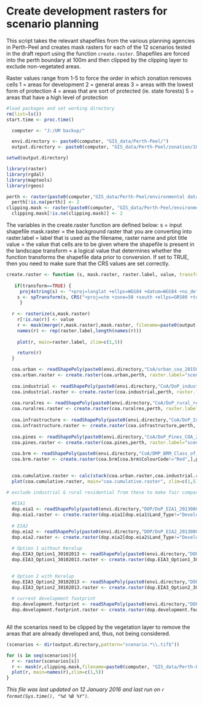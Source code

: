 Create development rasters for scenario planning
========================================================

This script takes the relevant shapefiles from the various planning agencies in Perth-Peel and creates mask rasters for each of the 12 scenarios tested in the draft report using the function `create.raster`.  Shapefiles are forced into the perth boundary at 100m and then clipped by the clipping layer to exclude non-vegetated areas.

Raster values range from 1-5 to force the order in which zonation removes cells
1 = areas for development
2 = general areas
3 = areas with the lowest form of protection
4 = areas that are sort of protected (ie. state forests)
5 = areas that have a high level of protection


```r
#load packages and set working directory
rm(list=ls())
start.time <- proc.time()

  computer <- "J:/UM backup/"

  envi.directory <- paste0(computer, "GIS_data/Perth-Peel/")
  output.directory <- paste0(computer, "GIS_data/Perth-Peel/zonation/100m/scenarios/final/Conservation Letters/")

setwd(output.directory)

library(raster)
library(rgdal)
library(maptools)
library(rgeos)

perth <- raster(paste0(computer,"GIS_data/Perth-Peel/environmental data/100m/region.mask.asc"))
  perth[!is.na(perth)] <- 2
clipping.mask <- raster(paste0(computer, "GIS_data/Perth-Peel/environmental data/100m/clipping.mask.tif"))
  clipping.mask[!is.na(clipping.mask)] <- 2

```

The variables in the create.raster function are defined below:
s = input shapefile
mask.raster = the background raster that you are converting into
raster.label = label that is used as the filename, raster name and plot title
value = the value that cells are to be given where the shapefile is present in the landscape
transform = a logical value that determines whether the function transforms the shapefile data prior to conversion.  If set to TRUE, then you need to make sure that the CRS values are set correctly.

```r
create.raster <- function (s, mask.raster, raster.label, value, transform=TRUE) {
    
   if(transform==TRUE) {
     proj4string(s) <- "+proj=longlat +ellps=WGS84 +datum=WGS84 +no_defs"
    s <- spTransform(s, CRS("+proj=utm +zone=50 +south +ellps=GRS80 +towgs84=0,0,0,0,0,0,0 +units=m +no_defs"))
     }
    
  r <- rasterize(s,mask.raster)
    r[!is.na(r)] <- value
    r <- mask(merge(r,mask.raster),mask.raster, filename=paste0(output.directory,raster.label), format="GTiff", overwrite=T)
    names(r) <- rep(raster.label,length(names(r)))
    
    plot(r, main=raster.label, zlim=c(1,5))

    return(r)
  }

```

```r
  coa.urban <- readShapePoly(paste0(envi.directory,"CoA/urban_coa_20150204/urban_coa_20150204.shp"))
  coa.urban.raster <- create.raster(coa.urban,perth, raster.label="scenario1_urban", value=1, transform=FALSE)
  
  coa.industrial <- readShapePoly(paste0(envi.directory,"CoA/DoP_industrial_coa_20150204/DoP_industrial_coa_20150204.shp"))
  coa.industrial.raster <- create.raster(coa.industrial,perth, raster.label="scenario2_industrial", value=1, transform=FALSE)
  
  coa.ruralres <- readShapePoly(paste0(envi.directory,"CoA/DoP_rural_res_coa_20150130/DoP_rural_res_coa_20150130.shp"))
  coa.ruralres.raster <- create.raster(coa.ruralres,perth, raster.label="scenario3_ruralres", value=1, transform=FALSE)
  
  coa.infrastructure <- readShapePoly(paste0(envi.directory,"CoA/DoP_Infrastructure_Footprint_20151019/DoP_Infrastructure_Footprint_20151019.shp"))
  coa.infrastructure.raster <- create.raster(coa.infrastructure,perth, raster.label="scenario4_infrastructure", value=1, transform=FALSE)
  
  coa.pines <- readShapePoly(paste0(envi.directory,"CoA/DoP_Pines_COA_20151224/DoP_Pines_COA_20151224.shp"))
  coa.pines.raster <- create.raster(coa.pines,perth, raster.label="scenario5_pines", value=1, transform=TRUE)
  
  coa.brm <- readShapePoly(paste0(envi.directory,"CoA/DMP_BRM_Class_of_Action_SA_Public_20151209/DMP_BRM_Class_of_Action_SA_Public_20151209.shp"))
  coa.brm.raster <- create.raster(coa.brm[coa.brm$ColourCode!="Red",],perth, raster.label="scenario6_brm", value=1, transform=TRUE)
  
```

```r
  
  coa.cumulative.raster <- calc(stack(coa.urban.raster,coa.industrial.raster,coa.ruralres.raster,coa.infrastructure.raster,coa.pines.raster,coa.brm.raster),min,filename=paste0(output.directory,"scenario7_cumulative"),format="GTiff",overwrite=T)
  plot(coa.cumulative.raster, main="coa.cumulative.raster", zlim=c(1,5))

```

```r
# exclude industrial & rural residential from these to make fair comparison with coa_urban
  
  #EIA1
  dop.eia1 <- readShapePoly(paste0(envi.directory,"DOP/DoP_EIA1_20130809.shp"))
  dop.eia1.raster <- create.raster(dop.eia1[dop.eia1$Land_Type!="Developed Urban" & dop.eia1$Land_Type!="Existing Industrial" & dop.eia1$Land_Type!="Existing Industrial" & dop.eia1$Land_Type!="Potential Industrial",],perth, raster.label="scenario1_1_EIA1", value=1, transform=FALSE)
 
  # EIA2 
  dop.eia2 <- readShapePoly(paste0(envi.directory,"DOP/DoP_EIA2_20130809.shp"))
  dop.eia2.raster <- create.raster(dop.eia2[dop.eia2$Land_Type!="Developed Urban" & dop.eia2$Land_Type!="Existing Industrial" & dop.eia2$Land_Type!="Potential Industrial",], perth, raster.label="scenario1_2_EIA2", value=1, transform=FALSE)
  
  # Option 1 without Keralup
  dop.EIA3_Option1_30102013 <- readShapePoly(paste0(envi.directory,"DOP/DOP_EIA3_Option1_30102013.shp"))
  dop.EIA3_Option1_30102013.raster <- create.raster(dop.EIA3_Option1_30102013, perth, raster.label="scenario1_3a_EIA3_Option1",value=1,transform=FALSE)
  

  # Option 2 with Keralup
  dop.EIA3_Option2_30102013 <- readShapePoly(paste0(envi.directory,"DOP/DOP_EIA3_Option2_30102013.shp"))
  dop.EIA3_Option2_30102013.raster <- create.raster(dop.EIA3_Option2_30102013, perth, raster.label="scenario1_3b_EIA3_Option2",value=1,transform=FALSE)
  
  # current development footprint
  dop.development.footprint <- readShapePoly(paste0(envi.directory,"DOP/DoP_Development_Footprint_20140310.shp"))
  dop.development.footprint.raster <- create.raster(dop.development.footprint[dop.development.footprint$DEVELOPED=="Urban Undeveloped",], perth, raster.label="scenario1_4_development_footprint",value=1,transform=FALSE)
  

```

All the scenarios need to be clipped by the vegetation layer to remove the areas that are already developed and, thus, not being considered.


```r

(scenarios <- dir(output.directory,pattern="scenario.*\\.tif$"))

for (s in seq(scenarios)){
  r <- raster(scenarios[s])
  r <- mask(r,clipping.mask,filename=paste0(computer, "GIS_data/Perth-Peel/zonation/100m/scenarios/final/Conservation Letters/",names(r),"_clipped"), format="GTiff", overwrite=T)
  plot(r, main=names(r),zlim=c(1,5))
}

```



*This file was last updated on 12 January 2016 and last run on `r format(Sys.time(), "%d %B %Y")`.*